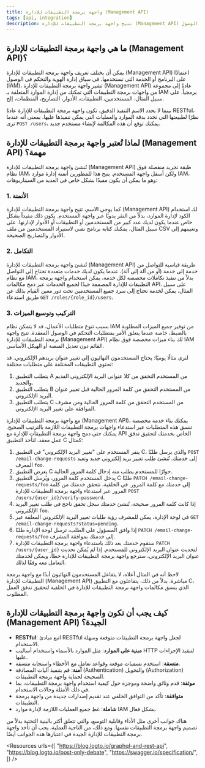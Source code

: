 ```yaml
---
title: واجهة برمجة التطبيقات للإدارة (Management API)
tags: [api, integration]
description: تتيح واجهة برمجة التطبيقات للإدارة (Management API) في سياق إدارة الهوية والتحكم في الوصول (IAM) الإدارة البرمجية للموارد مثل المستخدمين، التطبيقات، الأدوار، والتصاريح. وعادة ما تكون RESTful، حيث توفر طبقة تجريد بين نظام IAM وواجهة المستخدم، مما يمكن من الأتمتة، التكامل، وتطوير الميزات المخصصة.
---
```


## ما هي واجهة برمجة التطبيقات للإدارة (Management API)؟

يمكن أن يختلف تعريف واجهة برمجة التطبيقات للإدارة (Management API) اعتمادًا على البرنامج أو الخدمة التي تستخدمها. في سياق إدارة الهوية والتحكم في الوصول (IAM)، تشير واجهة برمجة التطبيقات للإدارة (Management API) عادةً إلى مجموعة من واجهات برمجة التطبيقات التي تمكنك من إدارة الموارد المتعلقة بـ IAM برمجياً. على سبيل المثال، المستخدمين، التطبيقات، الأدوار، التصاريح، المنظمات، إلخ.

بينما لا يحدد الاسم التنفيذ الدقيق، تكون واجهة برمجة التطبيقات للإدارة عادةً RESTful، نظرًا لطبيعتها التي تحدد بدقة الموارد والعمليات التي يمكن تنفيذها عليها. بمعنى أنه عندما ترى `POST /users`، يمكنك توقع أن هذه المكالمة لإنشاء مستخدم جديد.

## لماذا تُعتبر واجهة برمجة التطبيقات للإدارة (Management API) مهمة؟

تُنشئ واجهة برمجة التطبيقات للإدارة (Management API) طبقة تجريد منفصلة فوق نظام IAM، ولكن أسفل واجهة المستخدم. يتيح هذا للمطورين أتمتة إدارة موارد IAM، وهو ما يمكن أن يكون مفيدًا بشكل خاص في العديد من السيناريوهات:

### 1. الأتمتة

كما يوحي الاسم، تتيح واجهة برمجة التطبيقات للإدارة (Management API) لك استخدام الكود لإدارة الموارد، بدلاً من النقر يدويًا عبر واجهة المستخدم. يكون ذلك مفيداً بشكل خاص عندما يكون لديك عدد كبير من المستخدمين أو التطبيقات أو الأدوار لإدارتها. على سبيل المثال، يمكنك كتابة برنامج نصي لاستيراد المستخدمين من ملف CSV وتعيينهم إلى الأدوار والتصاريح الصحيحة.

### 2. التكامل

تُنشئ واجهة برمجة التطبيقات للإدارة (Management API) طريقة قياسية للتواصل من خدمة إلى خدمة (أو من آلة إلى آلة). عندما يكون لديك خدمات متعددة تحتاج إلى التواصل مع نظام IAM، بدلاً من تنفيذ تكاملات مخصصة لكل خدمة، يمكن استخدام واجهة برمجة التطبيقات للإدارة المصممة جيدًا لجميع الخدمات عبر دمج مكالمات API. على سبيل المثال، يمكن لخدمة تحتاج إلى سرد جميع المستخدمين تحت دور معين القيام بذلك عن طريق استدعاء `GET /roles/{role_id}/users`.

### 3. التركيب وتوسيع الميزات

بسبب تنوع متطلبات الأعمال، قد لا يتمكن نظام IAM من توفير جميع الميزات المطلوبة بالضبط، خاصة عندما يتعلق الأمر بمتطلبات التحكم في الوصول المعقدة. تتيح واجهة برمجة التطبيقات للإدارة (Management API) لك بناء ميزات مخصصة فوق نظام IAM القائم دون تعديل المنصة أو الهيكل الأساسي.

لنرى مثالًا يوميًا: يحتاج المستخدمون النهائيون إلى تغيير عنوان بريدهم الإلكتروني. قد تحتوي التطبيقات المختلفة على متطلبات مختلفة:

1. يتطلب التطبيق A من المستخدم التحقق من كلا عنواني البريد الإلكتروني القديم والجديد.
2. يتطلب التطبيق B من المستخدم التحقق من كلمة المرور الحالية قبل تغيير عنوان البريد الإلكتروني.
3. يتطلب التطبيق C من المستخدم التحقق من كلمة المرور الحالية ومن مشرف الموافقة على تغيير البريد الإلكتروني.

مع واجهة برمجة التطبيقات للإدارة (Management API)، يمكنك بناء خدمة مخصصة تنسق هذه المتطلبات عبر استدعاء واجهات برمجة التطبيقات اللازمة بالترتيب الصحيح. يمكنك حتى دمج واجهة برمجة التطبيقات للإدارة مع API الخاص بخدمتك لتحقيق تدفق عمل معقد. لنأخذ التطبيق C كمثال:

1. ينقر المستخدم على "تغيير البريد الإلكتروني" في التطبيق C، والذي يرسل طلبًا `POST /email-change-requests` إلى خدمتك. تُنشئ طلب تغيير بريد إلكتروني جديد وتعيد المعرف `foo`.
2. يعرض التطبيق C حوارًا للمستخدم يطلب منه إدخال كلمة المرور الحالية.
3. يدخل المستخدم كلمة المرور، ويُرسل التطبيق C طلبًا `PATCH /email-change-requests/foo` إلى خدمتك مع كلمة المرور. في الخلفية، تتحقق خدمتك من كلمة المرور عبر استدعاء واجهة برمجة التطبيقات للإدارة `POST /users/{user_id}/verify-password`.
4. إذا كانت كلمة المرور صحيحة، تُنشئ خدمتك سجل تحقق ناجح في طلب تغيير البريد الإلكتروني `foo`.
5. في لوحة الإدارة، يمكن للمشرف رؤية طلبات تغيير البريد الإلكتروني المعلقة عبر `GET /email-change-requests?status=pending`.
6. إذا وافق المسؤول على الطلب، ترسل لوحة الإدارة طلبًا `PATCH /email-change-requests/foo` إلى خدمتك بموافقة المشرف.
7. ستقوم خدمتك بعد ذلك باستدعاء واجهة برمجة التطبيقات للإدارة `PATCH /users/{user_id}` لتحديث عنوان البريد الإلكتروني للمستخدم. إذا لم يُمكن تحديث عنوان البريد الإلكتروني، سترجع واجهة برمجة التطبيقات للإدارة خطأً، ويمكن لخدمتك التعامل معه وفقًا لذلك.

لاحظ أنه في المثال أعلاه، لا يتفاعل المستخدمون النهائيون أبدًا مع واجهة برمجة التطبيقات للإدارة (Management API) مباشرة. بدلاً من ذلك، يتفاعلون مع التطبيق C، الذي ينسق مكالمات واجهة برمجة التطبيقات للإدارة في الخلفية لتحقيق تدفق العمل المطلوب.

## كيف يجب أن تكون واجهة برمجة التطبيقات للإدارة (Management API) الجيدة؟

- **RESTful**: اتبع مبادئ RESTful لجعل واجهة برمجة التطبيقات متوقعة وسهلة الاستخدام.
- **مبنية على الموارد**: مثل الموارد بالأسماء واستخدام أساليب HTTP لتنفيذ الإجراءات عليها.
- **متسقة**: استخدم تسميات موقعة وقواعد تعامل مع الأخطاء واستجابة متسقة.
- **آمنة**: قم بتنفيذ آليات المصادقة (Authentication) والتخويل (Authorization) الصحيحة لحماية واجهة برمجة التطبيقات.
- **موثقة**: قدم وثائق واضحة وموجزة حول كيفية استخدام واجهة برمجة التطبيقات، بما في ذلك الأمثلة وحالات الاستخدام.
- **متوافقة**: تأكد من التوافق الخلفي عند تقديم إصدارات جديدة من واجهة برمجة التطبيقات.
- **شاملة**: غطِ جميع العمليات اللازمة لإدارة موارد IAM بشكل فعال.

هناك جوانب أخرى مثل الأداء وقابلية التوسع، والتي تتعلق أكثر بالبنية التحتية بدلاً من تصميم واجهة برمجة التطبيقات نفسها. ومع ذلك، من الناحية العملية، يجب أن تأخذ واجهة برمجة التطبيقات للإدارة الجيدة في اعتبارها هذه الجوانب أيضًا.

<Resources
  urls={[
    "https://blog.logto.io/graphql-and-rest-api",
    "https://blog.logto.io/post-only-debate",
    "https://swagger.io/specification/",
  ]}
/>